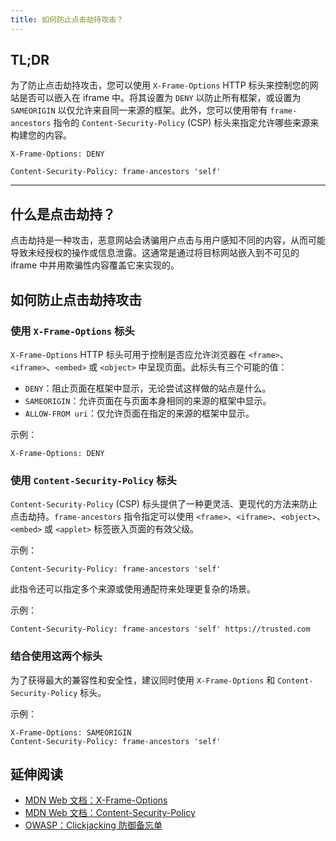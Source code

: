 ```yaml
---
title: 如何防止点击劫持攻击？
---
```


## TL;DR

为了防止点击劫持攻击，您可以使用 `X-Frame-Options` HTTP 标头来控制您的网站是否可以嵌入在 iframe 中。将其设置为 `DENY` 以防止所有框架，或设置为 `SAMEORIGIN` 以仅允许来自同一来源的框架。此外，您可以使用带有 `frame-ancestors` 指令的 `Content-Security-Policy` (CSP) 标头来指定允许哪些来源来构建您的内容。

```http
X-Frame-Options: DENY
```

```http
Content-Security-Policy: frame-ancestors 'self'
```

***

## 什么是点击劫持？

点击劫持是一种攻击，恶意网站会诱骗用户点击与用户感知不同的内容，从而可能导致未经授权的操作或信息泄露。这通常是通过将目标网站嵌入到不可见的 iframe 中并用欺骗性内容覆盖它来实现的。

## 如何防止点击劫持攻击

### 使用 `X-Frame-Options` 标头

`X-Frame-Options` HTTP 标头可用于控制是否应允许浏览器在 `<frame>`、`<iframe>`、`<embed>` 或 `<object>` 中呈现页面。此标头有三个可能的值：

* `DENY`：阻止页面在框架中显示，无论尝试这样做的站点是什么。
* `SAMEORIGIN`：允许页面在与页面本身相同的来源的框架中显示。
* `ALLOW-FROM uri`：仅允许页面在指定的来源的框架中显示。

示例：

```http
X-Frame-Options: DENY
```

### 使用 `Content-Security-Policy` 标头

`Content-Security-Policy` (CSP) 标头提供了一种更灵活、更现代的方法来防止点击劫持。`frame-ancestors` 指令指定可以使用 `<frame>`、`<iframe>`、`<object>`、`<embed>` 或 `<applet>` 标签嵌入页面的有效父级。

示例：

```http
Content-Security-Policy: frame-ancestors 'self'
```

此指令还可以指定多个来源或使用通配符来处理更复杂的场景。

示例：

```http
Content-Security-Policy: frame-ancestors 'self' https://trusted.com
```

### 结合使用这两个标头

为了获得最大的兼容性和安全性，建议同时使用 `X-Frame-Options` 和 `Content-Security-Policy` 标头。

示例：

```http
X-Frame-Options: SAMEORIGIN
Content-Security-Policy: frame-ancestors 'self'
```

## 延伸阅读

* [MDN Web 文档：X-Frame-Options](https://developer.mozilla.org/zh-CN/docs/Web/HTTP/Headers/X-Frame-Options)
* [MDN Web 文档：Content-Security-Policy](https://developer.mozilla.org/zh-CN/docs/Web/HTTP/CSP)
* [OWASP：Clickjacking 防御备忘单](https://cheatsheetseries.owasp.org/cheatsheets/Clickjacking_Defense_Cheat_Sheet.html)
